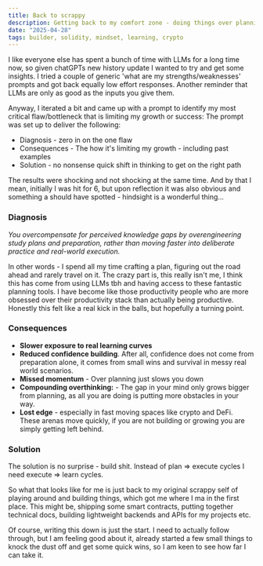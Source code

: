 ```yaml
---
title: Back to scrappy
description: Getting back to my comfort zone - doing things over planning.
date: "2025-04-28"
tags: builder, solidity, mindset, learning, crypto
---
```


I like everyone else has spent a bunch of time with LLMs for a long time now, so given chatGPTs new history update I wanted to try and get some insights. I tried a couple of generic 'what are my strengths/weaknesses' prompts and got back equally low effort responses. Another reminder that LLMs are only as good as the inputs you give them.

Anyway, I iterated a bit and came up with a prompt to identify my most critical flaw/bottleneck  that is limiting my growth or success: The prompt was set up to deliver the following:

- Diagnosis - zero in on the one flaw
- Consequences - The how it's limiting my growth - including past examples
- Solution - no nonsense quick shift in thinking to get on the right path

The results were shocking and not shocking at the same time. And by that I mean, initially I was hit for 6, but upon reflection it was also obvious and something a should have spotted - hindsight is a wonderful thing...

### Diagnosis

*You overcompensate for perceived knowledge gaps by overengineering study plans and preparation, rather than moving faster into deliberate practice and real-world execution.*

In other words - I spend all my time crafting a plan, figuring out the road ahead and rarely travel on it. The crazy part is, this really isn't me, I think this has come from using LLMs tbh and having access to these fantastic planning tools. I have become like those productivity people who are more obsessed over their productivity stack than actually being productive. Honestly this felt like a real kick in the balls, but hopefully a turning point.


### Consequences

- **Slower exposure to real learning curves**
- **Reduced confidence building**. After all, confidence does not come from preparation alone, it comes from small wins and survival in messy real world scenarios.
- **Missed momentum** - Over planning just slows you down
- **Compounding overthinking:** - The gap in your mind only grows bigger from planning, as all you are doing is putting more obstacles in your way.
- **Lost edge** - especially in fast moving spaces like crypto and DeFi. These arenas move quickly, if you are not building or growing you are simply getting left behind.

### Solution

The solution is no surprise - build shit. Instead of plan => execute cycles I need execute => learn cycles.

So what that looks like for me is just back to my original scrappy self of playing around and building things, which got me where I ma in the first place. This might be, shipping some smart contracts, putting together technical docs, building lightweight backends and APIs for my projects etc.

Of course, writing this down is just the start. I need to actually follow through, but I am feeling good about it, already started a few small things to knock the dust off and get some quick wins, so I am keen to see how far I can take it.
